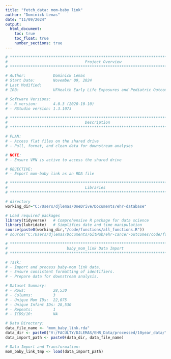 ```yaml
---
title: "fetch_data: mom-baby link"
author: "Dominick Lemas"
date: "11/09/2024"
output:
  html_document:
    toc: true
    toc_float: true
    number_sections: true
---
```


```r
# ****************************************************************************** #
#                                  Project Overview                               
# ****************************************************************************** #

# Author:            Dominick Lemas
# Start Date:        November 09, 2024
# Last Modified:     
# IRB:               UFHealth Early Life Exposures and Pediatric Outcomes (IRB201601899)

# Software Versions:
# - R version:       4.0.3 (2020-10-10)
# - RStudio version: 1.3.1073

# ****************************************************************************** #
#                                  Description                                    
# ****************************************************************************** #

# PLAN:
# - Access flat files on the shared drive
# - Pull, format, and clean data for downstream analyses

# NOTE:
# - Ensure VPN is active to access the shared drive

# OBJECTIVE:
# - Export mom-baby link as an RDA file

# ****************************************************************************** #
#                                  Libraries                                      
# ****************************************************************************** #

# directory
working_dir="C:/Users/djlemas/OneDrive/Documents/ehr-database"

# Load required packages
library(tidyverse)   # Comprehensive R package for data science
library(lubridate)   # Simplifies date and time manipulation
source(paste0(working_dir,"/code/functions/all_functions.R"))
# source("C:/Users/djlemas/Documents/GitHub/ehr-cancer-outcomes/code/functions/all_functions.R")

```


```r
# **************************************************************************** #
#                          baby_mom_link Data Import                           
# **************************************************************************** #

# Task:
# - Import and process baby-mom link data.
# - Ensure consistent formatting of identifiers.
# - Prepare data for downstream analysis.

# Dataset Summary:
# - Rows:            28,530
# - Columns:         3
# - Unique Mom IDs:  22,075
# - Unique Infant IDs: 28,530
# - Repeats:         1
# - ICD9/10:         NA

# Data Directory:
data_file_name <- "mom_baby_link.rda"
data_dir <- paste0("V:/FACULTY/DJLEMAS/EHR_Data/processed/10year_data/")
data_import_path <- paste0(data_dir, data_file_name)

# Data Import and Transformation:
mom_baby_link_tmp <- load(data_import_path) 


```

